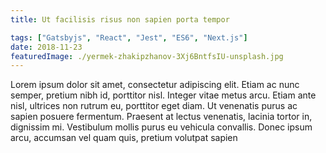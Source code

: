 ```yaml
---
title: Ut facilisis risus non sapien porta tempor

tags: ["Gatsbyjs", "React", "Jest", "ES6", "Next.js"]
date: 2018-11-23
featuredImage: ./yermek-zhakipzhanov-3Xj6BntfsIU-unsplash.jpg
---
```


Lorem ipsum dolor sit amet, consectetur adipiscing elit. Etiam ac nunc semper, pretium nibh id, porttitor nisl. Integer vitae metus arcu. Etiam ante nisl, ultrices non rutrum eu, porttitor eget diam. Ut venenatis purus ac sapien posuere fermentum. Praesent at lectus venenatis, lacinia tortor in, dignissim mi. Vestibulum mollis purus eu vehicula convallis. Donec ipsum arcu, accumsan vel quam quis, pretium volutpat sapien

